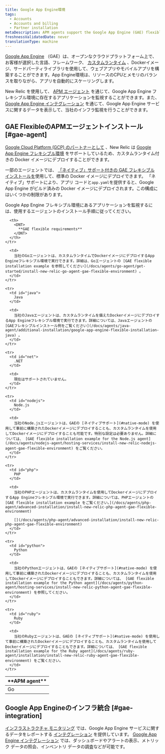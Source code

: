 ```yaml
---
title: Google App Engine環境
tags:
  - Accounts
  - Accounts and billing
  - Partner installation
metaDescription: APM agents support the Google App Engine (GAE) flexible environment to build web and mobile apps on an open cloud platform.
freshnessValidatedDate: never
translationType: machine
---
```


[Google App Engine](https://cloud.google.com/appengine/) （GAE）は、オープンなクラウドプラットフォーム上で、お客様が選択した言語、フレームワーク、 [カスタムランタイム](https://cloud.google.com/appengine/docs/flexible/custom-runtimes/) 、Dockerイメージ、サードパーティライブラリを使用して、ウェブアプリやモバイルアプリを構築することができます。App Engine環境は、リソースのCPUとメモリのバランスを取りながら、アプリを自動的にスケーリングします。

New Relic を使用して、 [APM エージェント](#gae-agent) を通じて、Google App Engine フレキシブル環境に存在するアプリケーションを監視することができます。また、 [Google App Engine インテグレーション](#gae-integration) を通じて、Google App Engine サービスに関するデータを表示して、当社のインフラ監視を行うことができます。

## GAE FlexibleのAPMエージェントインストール [#gae-agent]

[Google Cloud Platform (GCP) のパートナーとして](https://newrelic.com/partner/gcp) 、New Relic は [Google App Engine フレキシブル環境](https://cloud.google.com/appengine/docs/flexible/) をサポートしているため、カスタムランタイム付きの Docker イメージにデプロイすることができます。

一部のエージェントでは、 [「ネイティブ」サポート付きの GAE フレキシブル インストールを](https://cloud.google.com/appengine/docs/flexible/)使用して、標準の Docker イメージにデプロイできます。 「ネイティブ」サポートにより、アプリ コードと`app.yaml`を提供すると、Google App Engine がビルド済みの Docker イメージにデプロイされます。この構成にはいくつかの制限があります。

Google App Engine フレキシブル環境にあるアプリケーションを監視するには、使用する<InlinePopover type="apm"/>エージェントのインストール手順に従ってください。

<table>
  <thead>
    <tr>
      <th style={{ width: "150px" }}>
        <DNT>
          **APM agent**
        </DNT>
      </th>

      <th>
        <DNT>
          **GAE flexible requirements**
        </DNT>
      </th>
    </tr>
  </thead>

  <tbody>
    <tr>
      <td id="go">
        Go
      </td>

      <td>
        当社のGoエージェントは、カスタムランタイムでDockerイメージにデプロイするApp Engineフレキシブル環境で実行できます。詳細は、Goエージェントの [GAE flexible installation example を参照してください](/docs/agents/go-agent/get-started/install-new-relic-go-agent-gae-flexible-environment) 。
      </td>
    </tr>

    <tr>
      <td id="java">
        Java
      </td>

      <td>
        当社のJavaエージェントは、カスタムランタイムを備えたDockerイメージにデプロイするApp Engineフレキシブル環境で実行できます。詳細については、Javaエージェントの [GAEフレキシブルインストール例をご覧ください](/docs/agents/java-agent/additional-installation/google-app-engine-flexible-installation-java) 。
      </td>
    </tr>

    <tr>
      <td id="net">
        .NET
      </td>

      <td>
        現在はサポートされていません。
      </td>
    </tr>

    <tr>
      <td id="nodejs">
        Node.js
      </td>

      <td>
        当社のNode.jsエージェントは、GAEの [ネイティブサポート](#native-mode) を使用して事前に構築されたDockerイメージにデプロイすることも、カスタムランタイムを使用してDockerイメージにデプロイすることも可能です。特別な設定は必要ありません。詳細については、 [GAE flexible installation example for the Node.js agent](/docs/agents/nodejs-agent/hosting-services/install-new-relic-nodejs-agent-gae-flexible-environment) をご覧ください。
      </td>
    </tr>

    <tr>
      <td id="php">
        PHP
      </td>

      <td>
        当社のPHPエージェントは、カスタムランタイムを使用してDockerイメージにデプロイするApp Engineフレキシブル環境で実行できます。詳細については、PHPエージェントの [GAE flexible installation example をご覧ください。](/docs/agents/php-agent/advanced-installation/install-new-relic-php-agent-gae-flexible-environment)

        [](/docs/agents/php-agent/advanced-installation/install-new-relic-php-agent-gae-flexible-environment)
      </td>
    </tr>

    <tr>
      <td id="python">
        Python
      </td>

      <td>
        当社のPythonエージェントは、GAEの [ネイティブサポート](#native-mode) を使用して事前に構築されたDockerイメージにデプロイすることも、カスタムランタイムを使用してDockerイメージにデプロイすることもできます。詳細については、 [GAE flexible installation example for the Python agent](/docs/agents/python-agent/hosting-services/install-new-relic-python-agent-gae-flexible-environment) を参照してください。
      </td>
    </tr>

    <tr>
      <td id="ruby">
        Ruby
      </td>

      <td>
        当社のRubyエージェントは、GAEの [ネイティブサポート](#native-mode) を使用して事前に構築されたDockerイメージにデプロイすることも、カスタムランタイムを使用してDockerイメージにデプロイすることもできます。詳細については、 [GAE flexible installation example for the Ruby agent](/docs/agents/ruby-agent/installation/install-new-relic-ruby-agent-gae-flexible-environment) をご覧ください。
      </td>
    </tr>
  </tbody>
</table>

## Google App Engineのインフラ統合 [#gae-integration]

[インフラストラクチャ モニタリング](/docs/infrastructure) では、Google App Engine サービスに関するデータをレポートする [インテグレーション](/docs/infrastructure/integrations-getting-started/getting-started/introduction-infrastructure-integrations) を提供しています。 [Google App Engine インテグレーション](/docs/gcp-gcp_appengine-integration) では、ダッシュボードやアラートの表示、メトリック データの照会、インベントリ データの調査などが可能です。